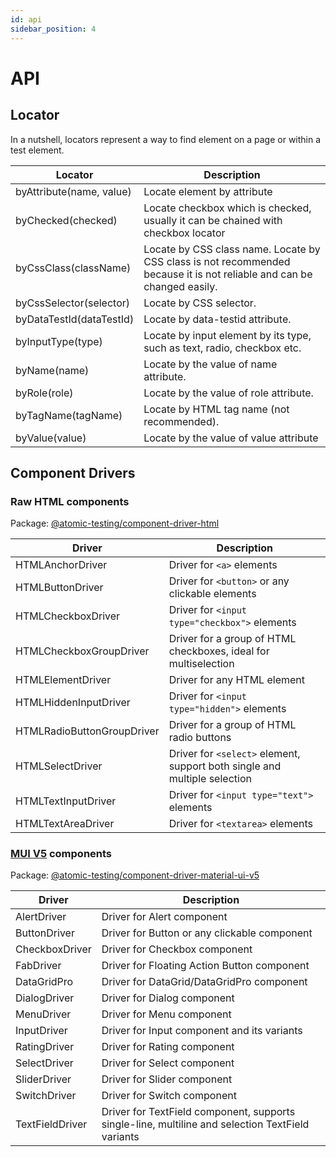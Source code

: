 ```yaml
---
id: api
sidebar_position: 4
---
```


# API

## Locator

In a nutshell, locators represent a way to find element on a page or within a test element.

| Locator                  | Description                                                                                                            |
| ------------------------ | ---------------------------------------------------------------------------------------------------------------------- |
| byAttribute(name, value) | Locate element by attribute                                                                                            |
| byChecked(checked)       | Locate checkbox which is checked, usually it can be chained with checkbox locator                                      |
| byCssClass(className)    | Locate by CSS class name. Locate by CSS class is not recommended because it is not reliable and can be changed easily. |
| byCssSelector(selector)  | Locate by CSS selector.                                                                                                |
| byDataTestId(dataTestId) | Locate by data-testid attribute.                                                                                       |
| byInputType(type)        | Locate by input element by its type, such as text, radio, checkbox etc.                                                |
| byName(name)             | Locate by the value of name attribute.                                                                                 |
| byRole(role)             | Locate by the value of role attribute.                                                                                 |
| byTagName(tagName)       | Locate by HTML tag name (not recommended).                                                                             |
| byValue(value)           | Locate by the value of value attribute                                                                                 |

## Component Drivers

### Raw HTML components

Package: [@atomic-testing/component-driver-html](https://github.com/atomic-testing/atomic-testing/tree/main/packages/component-driver-html/src/components)

| Driver                     | Description                                                               |
| -------------------------- | ------------------------------------------------------------------------- |
| HTMLAnchorDriver           | Driver for `<a>` elements                                                 |
| HTMLButtonDriver           | Driver for `<button>` or any clickable elements                           |
| HTMLCheckboxDriver         | Driver for `<input type="checkbox">` elements                             |
| HTMLCheckboxGroupDriver    | Driver for a group of HTML checkboxes, ideal for multiselection           |
| HTMLElementDriver          | Driver for any HTML element                                               |
| HTMLHiddenInputDriver      | Driver for `<input type="hidden">` elements                               |
| HTMLRadioButtonGroupDriver | Driver for a group of HTML radio buttons                                  |
| HTMLSelectDriver           | Driver for `<select>` element, support both single and multiple selection |
| HTMLTextInputDriver        | Driver for `<input type="text">` elements                                 |
| HTMLTextAreaDriver         | Driver for `<textarea>` elements                                          |

### [MUI V5](https://mui.com/material-ui/getting-started/overview/) components

Package: [@atomic-testing/component-driver-material-ui-v5](https://github.com/atomic-testing/atomic-testing/tree/main/packages/component-driver-mui-v5/src/components)

| Driver          | Description                                                                                      |
| --------------- | ------------------------------------------------------------------------------------------------ |
| AlertDriver     | Driver for Alert component                                                                       |
| ButtonDriver    | Driver for Button or any clickable component                                                     |
| CheckboxDriver  | Driver for Checkbox component                                                                    |
| FabDriver       | Driver for Floating Action Button component                                                      |
| DataGridPro     | Driver for DataGrid/DataGridPro component                                                        |
| DialogDriver    | Driver for Dialog component                                                                      |
| MenuDriver      | Driver for Menu component                                                                        |
| InputDriver     | Driver for Input component and its variants                                                      |
| RatingDriver    | Driver for Rating component                                                                      |
| SelectDriver    | Driver for Select component                                                                      |
| SliderDriver    | Driver for Slider component                                                                      |
| SwitchDriver    | Driver for Switch component                                                                      |
| TextFieldDriver | Driver for TextField component, supports single-line, multiline and selection TextField variants |
